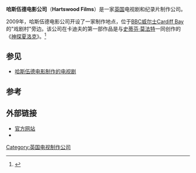 '''哈斯伍德电影公司'''（'''Hartswood Films'''）是一家[[英国|英国]]电视剧和纪录片制作公司。

2009年，哈斯伍德电影公司开设了一家制作地点，位于[[BBC威尔士|BBC威尔士]][[Cardiff_Bay|Cardiff Bay]]的"戏剧村"旁边。该公司在卡迪夫的第一部作品是与[[史蒂芬·莫法特|史蒂芬·莫法特]]一同创作的《[[神探夏洛克|神探夏洛克]]》。<ref>{{cite news|author= Parker, Robin|date= 20 August 2009|url= http://www.broadcastnow.co.uk/news/indies/hartswood-set-to-develop-projects-from-welsh-office/5004700.article|title= Hartswood set to develop projects from Welsh office|work= Broadcast|publisher= Emap Media|accessdate= 2012-02-07|archive-date= 2012-04-05|archive-url= https://web.archive.org/web/20120405095945/http://www.broadcastnow.co.uk/news/indies/hartswood-set-to-develop-projects-from-welsh-office/5004700.article|dead-url= no}}</ref>

==参见==
*[[:Category:哈斯伍德电影制作的电视剧|哈斯伍德电影制作的电视剧]]

==参考==
<references/>

==外部链接==
*[http://www.hartswoodfilms.co.uk/ 官方网站]{{Wayback|url=http://www.hartswoodfilms.co.uk/ |date=20120204122559 }}
*{{imdb company|0023675}}

[[Category:英国电视制作公司|Category:英国电视制作公司]]